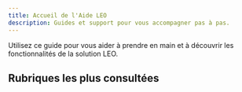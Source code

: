 ```yaml
---
title: Accueil de l'Aide LEO
description: Guides et support pour vous accompagner pas à pas.
---
```


Utilisez ce guide pour vous aider à prendre en main et à découvrir les fonctionnalités de la solution LEO.

## Rubriques les plus consultées